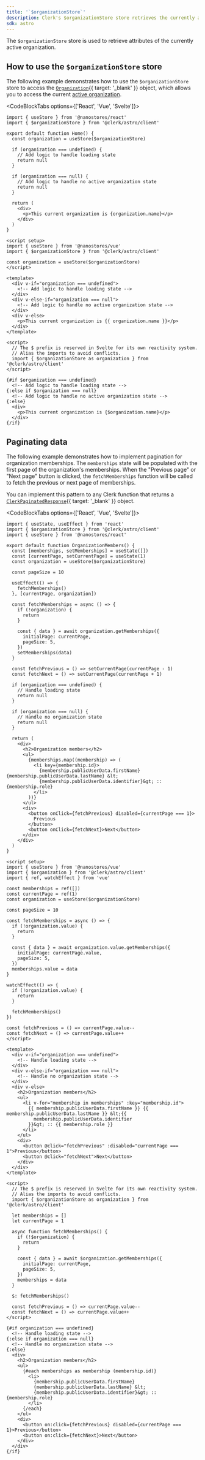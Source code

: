 ```yaml
---
title: '`$organizationStore`'
description: Clerk's $organizationStore store retrieves the currently active organization.
sdk: astro
---
```


The `$organizationStore` store is used to retrieve attributes of the currently active organization.

## How to use the `$organizationStore` store

The following example demonstrates how to use the `$organizationStore` store to access the [`Organization`](/docs/reference/javascript/organization){{ target: '_blank' }} object, which allows you to access the current [active organization](!active-organization).

<CodeBlockTabs options={['React', 'Vue', 'Svelte']}>
  ```tsx {{ filename: 'organization.tsx' }}
  import { useStore } from '@nanostores/react'
  import { $organizationStore } from '@clerk/astro/client'

  export default function Home() {
    const organization = useStore($organizationStore)

    if (organization === undefined) {
      // Add logic to handle loading state
      return null
    }

    if (organization === null) {
      // Add logic to handle no active organization state
      return null
    }

    return (
      <div>
        <p>This current organization is {organization.name}</p>
      </div>
    )
  }
  ```

  ```vue {{ filename: 'organization.vue' }}
  <script setup>
  import { useStore } from '@nanostores/vue'
  import { $organizationStore } from '@clerk/astro/client'

  const organization = useStore($organizationStore)
  </script>

  <template>
    <div v-if="organization === undefined">
      <!-- Add logic to handle loading state -->
    </div>
    <div v-else-if="organization === null">
      <!-- Add logic to handle no active organization state -->
    </div>
    <div v-else>
      <p>This current organization is {{ organization.name }}</p>
    </div>
  </template>
  ```

  ```svelte {{ filename: 'organization.svelte' }}
  <script>
    // The $ prefix is reserved in Svelte for its own reactivity system.
    // Alias the imports to avoid conflicts.
    import { $organizationStore as organization } from '@clerk/astro/client'
  </script>

  {#if $organization === undefined}
    <!-- Add logic to handle loading state -->
  {:else if $organization === null}
    <!-- Add logic to handle no active organization state -->
  {:else}
    <div>
      <p>This current organization is {$organization.name}</p>
    </div>
  {/if}
  ```
</CodeBlockTabs>

## Paginating data

The following example demonstrates how to implement pagination for organization memberships. The `memberships` state will be populated with the first page of the organization's memberships. When the "Previous page" or "Next page" button is clicked, the `fetchMemberships` function will be called to fetch the previous or next page of memberships.

You can implement this pattern to any Clerk function that returns a [`ClerkPaginatedResponse`](/docs/reference/javascript/types/clerk-paginated-response){{ target: '_blank' }} object.

<CodeBlockTabs options={['React', 'Vue', 'Svelte']}>
  ```tsx {{ filename: 'members.tsx' }}
  import { useState, useEffect } from 'react'
  import { $organizationStore } from '@clerk/astro/client'
  import { useStore } from '@nanostores/react'

  export default function OrganizationMembers() {
    const [memberships, setMemberships] = useState([])
    const [currentPage, setCurrentPage] = useState(1)
    const organization = useStore($organizationStore)

    const pageSize = 10

    useEffect(() => {
      fetchMemberships()
    }, [currentPage, organization])

    const fetchMemberships = async () => {
      if (!organization) {
        return
      }

      const { data } = await organization.getMemberships({
        initialPage: currentPage,
        pageSize: 5,
      })
      setMemberships(data)
    }

    const fetchPrevious = () => setCurrentPage(currentPage - 1)
    const fetchNext = () => setCurrentPage(currentPage + 1)

    if (organization === undefined) {
      // Handle loading state
      return null
    }

    if (organization === null) {
      // Handle no organization state
      return null
    }

    return (
      <div>
        <h2>Organization members</h2>
        <ul>
          {memberships.map((membership) => (
            <li key={membership.id}>
              {membership.publicUserData.firstName} {membership.publicUserData.lastName} &lt;
              {membership.publicUserData.identifier}&gt; :: {membership.role}
            </li>
          ))}
        </ul>
        <div>
          <button onClick={fetchPrevious} disabled={currentPage === 1}>
            Previous
          </button>
          <button onClick={fetchNext}>Next</button>
        </div>
      </div>
    )
  }
  ```

  ```vue {{ filename: 'members.vue' }}
  <script setup>
  import { useStore } from '@nanostores/vue'
  import { $organization } from '@clerk/astro/client'
  import { ref, watchEffect } from 'vue'

  const memberships = ref([])
  const currentPage = ref(1)
  const organization = useStore($organizationStore)

  const pageSize = 10

  const fetchMemberships = async () => {
    if (!organization.value) {
      return
    }

    const { data } = await organization.value.getMemberships({
      initialPage: currentPage.value,
      pageSize: 5,
    })
    memberships.value = data
  }

  watchEffect(() => {
    if (!organization.value) {
      return
    }

    fetchMemberships()
  })

  const fetchPrevious = () => currentPage.value--
  const fetchNext = () => currentPage.value++
  </script>

  <template>
    <div v-if="organization === undefined">
      <!-- Handle loading state -->
    </div>
    <div v-else-if="organization === null">
      <!-- Handle no organization state -->
    </div>
    <div v-else>
      <h2>Organization members</h2>
      <ul>
        <li v-for="membership in memberships" :key="membership.id">
          {{ membership.publicUserData.firstName }} {{ membership.publicUserData.lastName }} &lt;{{
            membership.publicUserData.identifier
          }}&gt; :: {{ membership.role }}
        </li>
      </ul>
      <div>
        <button @click="fetchPrevious" :disabled="currentPage === 1">Previous</button>
        <button @click="fetchNext">Next</button>
      </div>
    </div>
  </template>
  ```

  ```svelte {{ filename: 'members.svelte' }}
  <script>
    // The $ prefix is reserved in Svelte for its own reactivity system.
    // Alias the imports to avoid conflicts.
    import { $organizationStore as organization } from '@clerk/astro/client'

    let memberships = []
    let currentPage = 1

    async function fetchMemberships() {
      if (!$organization) {
        return
      }

      const { data } = await $organization.getMemberships({
        initialPage: currentPage,
        pageSize: 5,
      })
      memberships = data
    }

    $: fetchMemberships()

    const fetchPrevious = () => currentPage.value--
    const fetchNext = () => currentPage.value++
  </script>

  {#if organization === undefined}
    <!-- Handle loading state -->
  {:else if organization === null}
    <!-- Handle no organization state -->
  {:else}
    <div>
      <h2>Organization members</h2>
      <ul>
        {#each memberships as membership (membership.id)}
          <li>
            {membership.publicUserData.firstName}
            {membership.publicUserData.lastName} &lt;
            {membership.publicUserData.identifier}&gt; :: {membership.role}
          </li>
        {/each}
      </ul>
      <div>
        <button on:click={fetchPrevious} disabled={currentPage === 1}>Previous</button>
        <button on:click={fetchNext}>Next</button>
      </div>
    </div>
  {/if}
  ```
</CodeBlockTabs>
